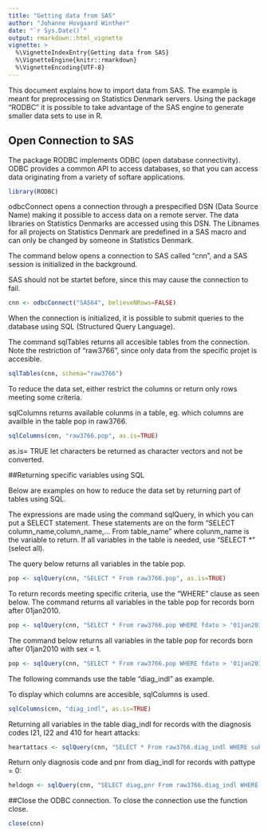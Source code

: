 ```yaml
---
title: "Getting data from SAS"
author: "Johanne Hovgaard Winther"
date: "`r Sys.Date()`"
output: rmarkdown::html_vignette
vignette: >
  %\VignetteIndexEntry{Getting data from SAS}
  %\VignetteEngine{knitr::rmarkdown}
  %\VignetteEncoding{UTF-8}
---
```


This document explains how to import data from SAS. The example is meant for preprocessing on Statistics Denmark servers. Using the package "RODBC" it is possible to take advantage of the SAS engine to generate smaller data sets to use in R. 

## Open Connection to SAS
The package RODBC implements ODBC (open database connectivity). ODBC provides a common API to access databases, so that you can access data originating from a variety of softare applications.

```r
library(RODBC)
```
odbcConnect opens a connection through a prespecified DSN (Data Source Name) making it possible to access data on a remote server. The data libraries on Statistics Denmarks are accessed using this DSN. The Libnames for all projects on Statistics Denmark are predefined in a SAS macro and can only be changed by someone in Statistics Denmark.

The command below opens a connection to SAS called "cnn", and a SAS session is initialized in the background.

SAS should not be startet before, since this may cause the connection to fail.

```r
cnn <- odbcConnect("SAS64", believeNRows=FALSE)
```

When the connection is initialized, it is possible to submit queries to the database using SQL (Structured Query Language). 

The command sqlTables returns all accesible tables from the connection. Note the restriction of "raw3766", since only data from the specific projet is accesible.

```r
sqlTables(cnn, schema="raw3766")
```

To reduce the data set, either restrict the columns or return only rows meeting some criteria.

sqlColumns returns available colunms in a table, eg. which columns are availble in the table pop in raw3766.

```r
sqlColumns(cnn, "raw3766.pop", as.is=TRUE)
```
as.is= TRUE let characters be returned as character vectors and not be converted.

##Returning specific variables using SQL

Below are examples on how to reduce the data set by returning part of tables using SQL.

The expressions are made using the command sqlQuery, in which you can put a SELECT statement. These statements are on the form "SELECT column_name,column_name,... From table_name" where colunm_name is the variable to return. If all variables in the table is needed, use "SELECT * " (select all).

The query below returns all variables in the table pop.

```r
pop <- sqlQuery(cnn, "SELECT * From raw3766.pop", as.is=TRUE)
```

To return records meeting specific criteria, use the "WHERE" clause as seen below.
The command returns all variables in the table pop for records born after 01jan2010.

```r
pop <- sqlQuery(cnn, "SELECT * From raw3766.pop WHERE fdato > '01jan2010'd", as.is=TRUE)
```

The command below returns all variables in the table pop for records born after 01jan2010 with sex = 1.
```r
pop <- sqlQuery(cnn, "SELECT * From raw3766.pop WHERE fdato > '01jan2010'd AND sex = 1", as.is=TRUE)
```
The following commands use the table "diag_indl" as example. 

To display which columns are accesible, sqlColumns is used.

```r
sqlColumns(cnn, "diag_indl", as.is=TRUE)
```
Returning all variables in the table diag_indl for records with the diagnosis codes I21, I22 and 410 for heart attacks:
```r
heartattacs <- sqlQuery(cnn, "SELECT * From raw3766.diag_indl WHERE substr(diag, 1, 3) in ('I21', 'I22', '410')", as.is=TRUE)
```
Return only diagnosis code and pnr from diag_indl for records with pattype = 0:

```r
heldogn <- sqlQuery(cnn, "SELECT diag,pnr From raw3766.diag_indl WHERE pattype = '0'", as.is=TRUE)
```


##Close the ODBC connection.
To close the connection use the function close.

```r
close(cnn)

```
